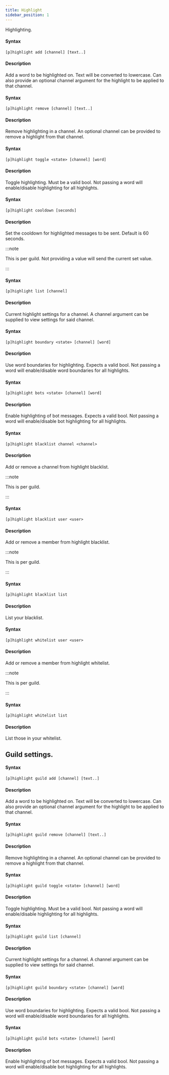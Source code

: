 ```yaml
---
title: Highlight
sidebar_position: 1
---
```


Highlighting.

#### Syntax
```
[p]highlight add [channel] [text..]
```
#### Description
Add a word to be highlighted on.
Text will be converted to lowercase.
Can also provide an optional channel argument for
the highlight to be applied to that channel.

#### Syntax
```
[p]highlight remove [channel] [text..]
```
#### Description
Remove highlighting in a channel.
An optional channel can be provided to remove a highlight from that channel.

#### Syntax
```
[p]highlight toggle <state> [channel] [word]
```
#### Description
Toggle highlighting.
Must be a valid bool. Not passing a word will enable/disable highlighting for all
highlights.


#### Syntax
```
[p]highlight cooldown [seconds]
```
#### Description
Set the cooldown for highlighted messages to be sent. Default is 60 seconds.

:::note

This is per guild.
Not providing a value will send the current set value.

:::

#### Syntax
```
[p]highlight list [channel]
```
#### Description
Current highlight settings for a channel.
A channel argument can be supplied to view settings for said channel.

#### Syntax
```
[p]highlight boundary <state> [channel] [word]
```
#### Description
Use word boundaries for highlighting.
Expects a valid bool. Not passing a word will enable/disable word boundaries for all highlights.

#### Syntax
```
[p]highlight bots <state> [channel] [word]
```
#### Description
Enable highlighting of bot messages.
Expects a valid bool. Not passing a word will enable/disable bot highlighting for all highlights.

#### Syntax
```
[p]highlight blacklist channel <channel>
```
#### Description
Add or remove a channel from highlight blacklist.

:::note

This is per guild.

:::

#### Syntax
```
[p]highlight blacklist user <user>
```
#### Description
Add or remove a member from highlight blacklist.

:::note

This is per guild.

:::

#### Syntax
```
[p]highlight blacklist list
```
#### Description
List your blacklist.

#### Syntax
```
[p]highlight whitelist user <user>
```
#### Description
Add or remove a member from highlight whitelist.

:::note

This is per guild.

:::

#### Syntax
```
[p]highlight whitelist list
```
#### Description
List those in your whitelist.

## Guild settings.

#### Syntax
```
[p]highlight guild add [channel] [text..]
```
#### Description
Add a word to be highlighted on.
Text will be converted to lowercase.
Can also provide an optional channel argument for
the highlight to be applied to that channel.

#### Syntax
```
[p]highlight guild remove [channel] [text..]
```
#### Description
Remove highlighting in a channel.
An optional channel can be provided to remove a highlight from that channel.

#### Syntax
```
[p]highlight guild toggle <state> [channel] [word]
```
#### Description
Toggle highlighting.
Must be a valid bool. Not passing a word will enable/disable highlighting for all
highlights.

#### Syntax
```
[p]highlight guild list [channel]
```
#### Description
Current highlight settings for a channel.
A channel argument can be supplied to view settings for said channel.

#### Syntax
```
[p]highlight guild boundary <state> [channel] [word]
```
#### Description
Use word boundaries for highlighting.
Expects a valid bool. Not passing a word will enable/disable word boundaries for all highlights.


#### Syntax
```
[p]highlight guild bots <state> [channel] [word]
```
#### Description
Enable highlighting of bot messages.
Expects a valid bool. Not passing a word will enable/disable bot highlighting for all highlights.
